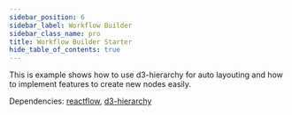 ```yaml
---
sidebar_position: 6
sidebar_label: Workflow Builder
sidebar_class_name: pro
title: Workflow Builder Starter
hide_table_of_contents: true
---
```



This is example shows how to use d3-hierarchy for auto layouting and how to implement features to create new nodes easily.

Dependencies: [reactflow](https://www.npmjs.com/package/reactflow), [d3-hierarchy](https://www.npmjs.com/package/d3-hierarchy)

<ProExampleViewer slug="workflow-builder" />
